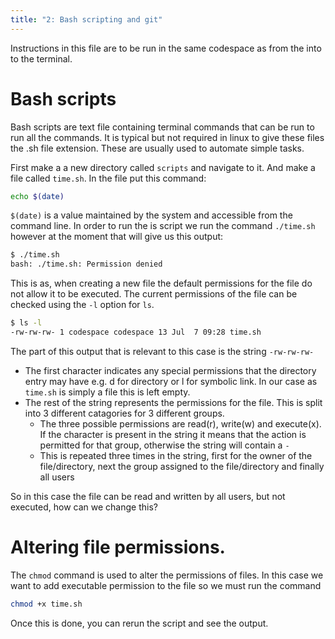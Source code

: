```yaml
---
title: "2: Bash scripting and git"
---
```

Instructions in this file are to be run in the same codespace as from the into to the terminal.

# Bash scripts
Bash scripts are text file containing terminal commands that can be run to run all the commands. It is typical but not required in linux to give these files the .sh file extension. These are usually used to automate simple tasks.

First make a a new directory called `scripts` and navigate to it. And make a file called `time.sh`. In the file put this command:
``` bash
echo $(date)
```
`$(date)` is a value maintained by the system and accessible from the command line.
In order to run the is script we run the command `./time.sh` however at the moment that will give us this output:
``` bash
$ ./time.sh
bash: ./time.sh: Permission denied
```
This is as, when creating a new file the default permissions for the file do not allow it to be executed. The current permissions of the file can be checked using the `-l` option for `ls`.
```bash
$ ls -l
-rw-rw-rw- 1 codespace codespace 13 Jul  7 09:28 time.sh
```
The part of this output that is relevant to this case is the string `-rw-rw-rw-`

* The first character indicates any special permissions that the directory entry may have e.g. d for directory or l for symbolic link. In our case as `time.sh` is simply a file this is left empty.
* The rest of the string represents the permissions for the file. This is split into 3 different catagories for 3 different groups.
    * The three possible permissions are read(r), write(w) and execute(x). If the character is present in the string it means that the action is permitted for that group, otherwise the string will contain a `-`
    * This is repeated three times in the string, first for the owner of the file/directory, next the group assigned to the file/directory and finally all users

So in this case the file can be read and written by all users, but not executed, how can we change this?

# Altering file permissions.
The `chmod` command is used to alter the permissions of files. In this case we want to add executable permission to the file so we must run the command 
``` bash
chmod +x time.sh
```
Once this is done, you can rerun the script and see the output.